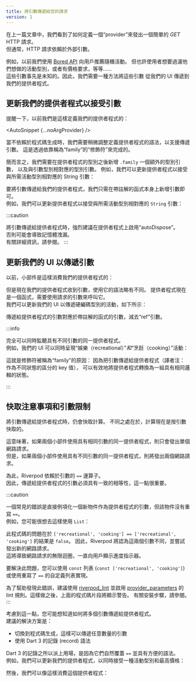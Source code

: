 ---
title: 將引數傳遞給您的請求
version: 1
---


<!---
In a previous article, we saw how we could define a "provider" to make
a simple _GET_ HTTP request.  
But often, HTTP requests depend on external parameters.
-->
在上一篇文章中，我們看到了如何定義一個“provider”來發出一個簡單的 _GET_ HTTP 請求。  
但通常，HTTP 請求依賴於外部引數。

<!---
For example, previously we used the [Bored API](https://boredapi.com/)
to suggest a random activity to users.
But maybe users would want to filter the type of activity they want to do,
or have price requirements, etc...  
These parameters are not known in advance. So we need a way to pass
these parameters from our UI to our providers.
-->
例如，以前我們使用 [Bored API](https://boredapi.com/) 向用戶推薦隨機活動。
但也許使用者想要過濾他們想做的活動型別，或者有價格要求，等等……  
這些引數事先是未知的。因此，我們需要一種方法將這些引數
從我們的 UI 傳遞到我們的提供者程式。

<!---
## Updating our providers to accept arguments
-->
## 更新我們的提供者程式以接受引數

<!---
As a reminder, previously we defined our provider like this:
-->
提醒一下，以前我們是這樣定義我們的提供者程式的：

<AutoSnippet {...noArgProvider} />

<When codegen={false}>

<!---
When not relying on code-generation, we need to tweak the syntax for defining
our providers a bit to support passing arguments. This is done by relying on
the "modifier" called "family".
-->
當不依賴於程式碼生成時，我們需要稍微調整定義提供者程式的語法，以支援傳遞引數。
這是透過依靠稱為“family”的“修飾符”來完成的。

<!---
In short, we need to add `.family` after the type of our provider, and
an extra type parameter corresponding to the argument type.
For example, we could update our provider to accept a `String` argument
corresponding to the type of activity desired:
-->
簡而言之，我們需要在提供者程式的型別之後新增 `.family` 一個額外的型別引數，
以及與引數型別相對應的型別引數。
例如，我們可以更新提供者程式以接受與所需活動型別相對應的 String 引數：

<AutoSnippet raw={family} />

</When>

<When codegen={true}>

<!---
To pass parameters to our providers, we can simply add our parameters
on the annotated function itself.  
For example, we could update our provider to accept a `String` argument
corresponding to the type of activity desired:
-->
要將引數傳遞給我們的提供者程式，我們只需在帶註解的函式本身上新增引數即可。  
例如，我們可以更新提供者程式以接受與所需活動型別相對應的 `String` 引數：

<AutoSnippet raw={codegenFamily} />

</When>

:::caution
<!---
When passing arguments to providers, it is highly encouraged to
enable "autoDispose" on the provider.  
Failing to do so may result in memory leaks.  
See <Link documentID="essentials/auto_dispose" /> for more details.
-->
將引數傳遞給提供者程式時，強烈建議在提供者程式上啟用“autoDispose”。  
否則可能會導致記憶體洩漏。  
有關詳細資訊，請參閱<Link documentID="essentials/auto_dispose" />。
:::

<!---
## Updating our UI to pass arguments
-->
## 更新我們的 UI 以傳遞引數

<!---
Previously, widgets consumed our provider like this:
-->
以前，小部件是這樣消費我們的提供者程式的：

<AutoSnippet raw={consumerProvider} />

<!---
But now that our provider receives arguments, the syntax to consume it is slightly
different. The provider is now a function, which needs to be invoked with the parameters
requested.  
We could update our UI to pass a hard-coded type of activity like this:
-->
但是現在我們的提供者程式收到引數，使用它的語法略有不同。
提供者程式現在是一個函式，需要使用請求的引數來呼叫它。  
我們可以更新我們的 UI 以傳遞硬編碼型別的活動，如下所示：

<AutoSnippet raw={consumerFamily} />

<When codegen={true}>

<!---
The parameters passed to the provider corresponds to the parameters
of the annotated function, minus the "ref" parameter.
-->
傳遞給提供者程式的引數對應於帶註解的函式的引數，減去“ref”引數。

</When>

:::info
<!---
It is entirely possible to listen to the same provider with different arguments
simultaneously.  
For example, our UI could render both "recreational" _and_ "cooking" activities:
-->
完全可以同時監聽具有不同引數的同一提供者程式。  
例如，我們的 UI 可以同時呈現“娛樂（recreational）”_和_“烹飪（cooking）”活動：

<AutoSnippet raw={multipleConsumerFamily} />

<When codegen={false}>

<!---
This is the reason why the modifier is called "family": Because passing
parameters to a provider effectively transforms the provider in a group of
states with the same logic under the hood.
-->
這就是修飾符被稱為“family”的原因：
因為把引數傳遞給提供者程式（譯者注：作為不同狀態的區分的 key 值），
可以有效地將提供者程式轉換為一組具有相同邏輯的狀態。

</When>
:::

<!---
## Caching considerations and parameter restrictions
-->
## 快取注意事項和引數限制

<!---
When passing parameters to providers, the computation is still cached.
The difference is that the computation is now cached per-argument.
-->
將引數傳遞給提供者程式時，仍會快取計算。
不同之處在於，計算現在是按引數快取的。

<!---
This means that if two widgets consumes the same provider with the same
parameters, only a single network request will be made.  
But if two widgets consumes the same provider with different parameters,
two network requests will be made.
-->
這意味著，如果兩個小部件使用具有相同引數的同一提供者程式，則只會發出單個網路請求。  
但是，如果兩個小部件使用具有不同引數的同一提供者程式，則將發出兩個網路請求。

<!---
For this to work, Riverpod relies on the `==` operator of the parameters.  
As such, it is important that the parameters passed to the provider
have consistent equality.
-->
為此，Riverpod 依賴於引數的 `==` 運算子。  
因此，傳遞給提供者程式的引數必須具有一致的相等性，這一點很重要。

:::caution
<!---
A common mistake is to directly instantiate a new object as the parameter
of a provider, when that object does not override `==`.  
For example, you may be tempted to pass a `List` like so:
-->
一個常見的錯誤是直接例項化一個新物件作為提供者程式的引數，但該物件沒有重寫 `==`。  
例如，您可能很想去這樣使用 `List`：

<AutoSnippet raw={consumerListFamily} />

<!---
The problem with this code is that `['recreational', 'cooking'] == ['recreational', 'cooking']` is `false`.
As such, Riverpod will consider that the two parameters are different,
and attempt to make a new network request.  
This would result in an infinite loop of network requests, permanently
showing a progress indicator to the user.
-->
此程式碼的問題在於 `['recreational', 'cooking'] == ['recreational', 'cooking']` 的結果是 `false`。
因此，Riverpod 將認為這兩個引數不同，並嘗試發出新的網路請求。  
這將導致網路請求的無限迴圈，一直向用戶顯示進度指示器。

<!---
To fix this, you could either use a `const` list (`const ['recreational', 'cooking']`)
or use a custom list implementation that overrides `==`.
-->
要解決此問題，您可以使用 `const` 列表 (`const ['recreational', 'cooking']`)
或使用重寫了 `==` 的自定義列表實現。

<!---
To help spot this mistake, it is recommended to use the [riverpod_lint](https://pub.dev/packages/riverpod_lint)
and enable the [provider_parameters](https://github.com/rrousselGit/riverpod/tree/master/packages/riverpod_lint#provider_parameters)
lint rule. Then, the previous snippet would show a warning.
See <Link documentID="introduction/getting_started" hash="enabling-riverpod_lintcustom_lint" /> for installation steps.
-->
為了幫助發現此錯誤，建議使用 [riverpod_lint](https://pub.dev/packages/riverpod_lint)
並啟用 [provider_parameters](https://github.com/rrousselGit/riverpod/tree/master/packages/riverpod_lint#provider_parameters)
的 lint 規則。這樣做之後，上面的程式碼片段將顯示警告。
有關安裝步驟，請參閱<Link documentID="introduction/getting_started" hash="enabling-riverpod_lintcustom_lint" />。
:::

<When codegen={false}>

<!---
With that in mind, you may wonder how to pass multiple parameters to a provider.  
The recommended solution is either to:
-->
考慮到這一點，您可能想知道如何將多個引數傳遞給提供者程式。  
建議的解決方案是：

<!---
- Switch to code-generation, which enables passing any number of parameters
- Use Dart 3's records
-->
- 切換到程式碼生成，這樣可以傳遞任意數量的引數
- 使用 Dart 3 的記錄 (record) 語法

<!---
The reason why Dart 3's records come in handy is because they
naturally override `==` and have a convenient syntax.  
As an example, we could update our provider to accept both a type of activity
and a maximum price:
-->
Dart 3 的記錄之所以派上用場，是因為它們自然覆蓋 `==` 並具有方便的語法。  
例如，我們可以更新我們的提供者程式，以同時接受一種活動型別和最高價格：

<AutoSnippet raw={tupleFamily} />

<!---
We can then consume this provider like so:
-->
然後，我們可以像這樣消費這個提供者程式：

<AutoSnippet raw={consumerTupleFamily} />

</When>
